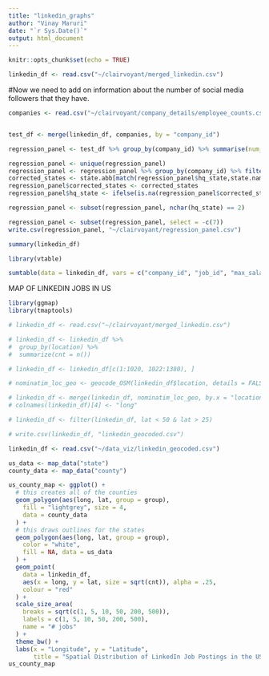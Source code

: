 ```yaml
---
title: "linkedin_graphs"
author: "Vinay Maruri"
date: "`r Sys.Date()`"
output: html_document
---
```


```r
knitr::opts_chunk$set(echo = TRUE)
```

```r
linkedin_df <- read.csv("~/clairvoyant/merged_linkedin.csv")
```

#Now we need to add on information about the number of social media followers that they have. 

```r
companies <- read.csv("~/clairvoyant/company_details/employee_counts.csv")


test_df <- merge(linkedin_df, companies, by = "company_id")
```


```r
regression_panel <- test_df %>% group_by(company_id) %>% summarise(num_jobs = n(), hq_state = state, social_followers = follower_count, company_size = employee_count.x, industry = industry)

regression_panel <- unique(regression_panel)
regression_panel <- regression_panel %>% group_by(company_id) %>% filter(row_number(company_id) == 1)
corrected_states <- state.abb[match(regression_panel$hq_state,state.name)]
regression_panel$corrected_states <- corrected_states
regression_panel$hq_state <- ifelse(is.na(regression_panel$corrected_states), regression_panel$hq_state, regression_panel$corrected_states)

regression_panel <- subset(regression_panel, nchar(hq_state) == 2)

regression_panel <- subset(regression_panel, select = -c(7))
write.csv(regression_panel, "~/clairvoyant/regression_panel.csv")
```


```r
summary(linkedin_df)
```

```r
library(vtable)

sumtable(data = linkedin_df, vars = c("company_id", "job_id", "max_salary", "med_salary", "min_salary", "pay_period", "formatted_work_type", "applies", "remote_allowed", "views", "application_type", "sponsored", "work_type", "compensation_type", "currency", "industry_id", "company_size", "inferred", "employee_count"))
```


MAP OF LINKEDIN JOBS IN US


```r
library(ggmap)
library(tmaptools)

# linkedin_df <- read.csv("~/clairvoyant/merged_linkedin.csv")

# linkedin_df <- linkedin_df %>%
#  group_by(location) %>%
#  summarize(cnt = n())

# linkedin_df <- linkedin_df[c(1:1020, 1022:1380), ]

# nominatim_loc_geo <- geocode_OSM(linkedin_df$location, details = FALSE, as.data.frame = TRUE)

# linkedin_df <- merge(linkedin_df, nominatim_loc_geo, by.x = "location", by.y = "query")
# colnames(linkedin_df)[4] <- "long"

# linkedin_df <- filter(linkedin_df, lat < 50 & lat > 25)

# write.csv(linkedin_df, "linkedin_geocoded.csv")

linkedin_df <- read.csv("~/data_viz/linkedin_geocoded.csv")
```



```r
us_data <- map_data("state")
county_data <- map_data("county")

us_county_map <- ggplot() +
  # this creates all of the counties
  geom_polygon(aes(long, lat, group = group),
    fill = "lightgrey", size = 4,
    data = county_data
  ) +
  # this draws outlines for the states
  geom_polygon(aes(long, lat, group = group),
    color = "white",
    fill = NA, data = us_data
  ) +
  geom_point(
    data = linkedin_df,
    aes(x = long, y = lat, size = sqrt(cnt)), alpha = .25, 
    colour = "red"
  ) +
  scale_size_area(
    breaks = sqrt(c(1, 5, 10, 50, 200, 500)),
    labels = c(1, 5, 10, 50, 200, 500),
    name = "# jobs"
  ) +
  theme_bw() +
  labs(x = "Longitude", y = "Latitude", 
       title = "Spatial Distribution of LinkedIn Job Postings in the US")
us_county_map
```
